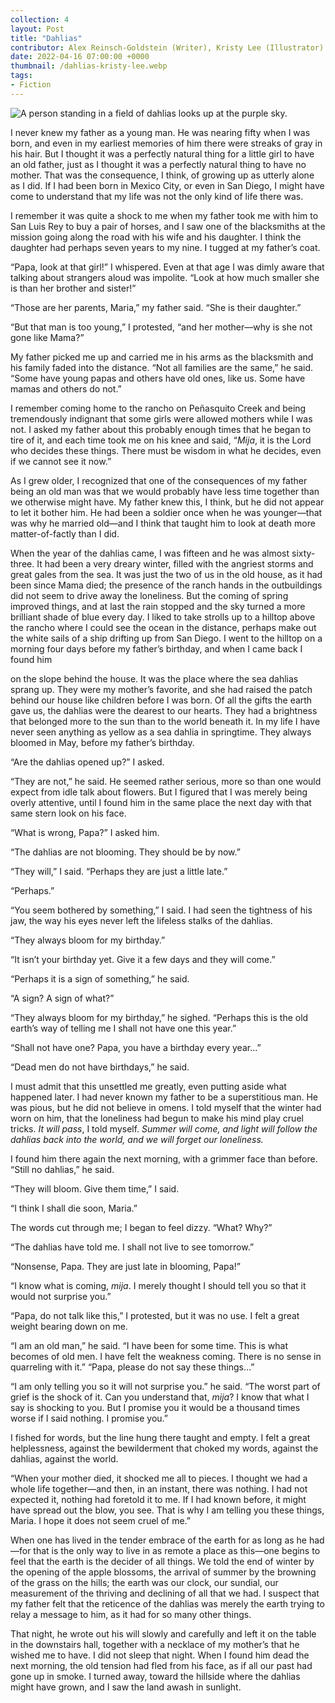 ---
collection: 4
layout: Post
title: "Dahlias"
contributor: Alex Reinsch-Goldstein (Writer), Kristy Lee (Illustrator)
date: 2022-04-16 07:00:00 +0000
thumbnail: /dahlias-kristy-lee.webp
tags: 
- Fiction
---
<div class="center">
    <img src="{{ site.baseurl }}/uploads/4/dahlias-kristy-lee.jpg" 
        alt="A person standing in a field of dahlias looks up at the purple sky."
        class="w650" />
</div>

I never knew my father as a young man. He was nearing fifty when I was born, and even in my earliest memories of him there were streaks of gray in his hair. But I thought it was a perfectly natural thing for a little girl to have an old father, just as I thought it was a perfectly natural thing to have no mother. That was the consequence, I think, of growing up as utterly alone as I did. If I had been born in Mexico City, or even in San Diego, I might have come to understand that my life was not the only kind of life there was. 

I remember it was quite a shock to me when my father took me with him to San Luis Rey to buy a pair of horses, and I saw one of the blacksmiths at the mission going along the road with his wife and his daughter. I think the daughter had perhaps seven years to my nine. I tugged at my father’s coat. 

“Papa, look at that girl!” I whispered. Even at that age I was dimly aware that talking about strangers aloud was impolite. “Look at how much smaller she is than her brother and sister!” 

“Those are her parents, Maria,” my father said. “She is their daughter.” 

“But that man is too young,” I protested, “and her mother—why is she not gone like Mama?” 

My father picked me up and carried me in his arms as the blacksmith and his family faded into the distance. “Not all families are the same,” he said. “Some have young papas and others have old ones, like us. Some have mamas and others do not.” 

I remember coming home to the rancho on Peñasquito Creek and being tremendously indignant that some girls were allowed mothers while I was not. I asked my father about this probably enough times that he began to tire of it, and each time took me on his knee and said, “<em>Mija</em>, it is the Lord who decides these things. There must be wisdom in what he decides, even if we cannot see it now.” 

As I grew older, I recognized that one of the consequences of my father being an old man was that we would probably have less time together than we otherwise might have. My father knew this, I think, but he did not appear to let it bother him. He had been a soldier once when he was younger—that was why he married old—and I think that taught him to look at death more matter-of-factly than I did. 

When the year of the dahlias came, I was fifteen and he was almost sixty-three. It had been a very dreary winter, filled with the angriest storms and great gales from the sea. It was just the two of us in the old house, as it had been since Mama died; the presence of the ranch hands in the outbuildings did not seem to drive away the loneliness. But the coming of spring improved things, and at last the rain stopped and the sky turned a more brilliant shade of blue every day. I liked to take strolls up to a hilltop above the rancho where I could see the ocean in the distance, perhaps make out the white sails of a ship drifting up from San Diego. I went to the hilltop on a morning four days before my father’s birthday, and when I came back I found him

on the slope behind the house. It was the place where the sea dahlias sprang up. They were my mother’s favorite, and she had raised the patch behind our house like children before I was born. Of all the gifts the earth gave us, the dahlias were the dearest to our hearts. They had a brightness that belonged more to the sun than to the world beneath it. In my life I have never seen anything as yellow as a sea dahlia in springtime. They always bloomed in May, before my father’s birthday. 

“Are the dahlias opened up?” I asked. 

“They are not,” he said. He seemed rather serious, more so than one would expect from idle talk about flowers. But I figured that I was merely being overly attentive, until I found him in the same place the next day with that same stern look on his face. 

“What is wrong, Papa?” I asked him. 

“The dahlias are not blooming. They should be by now.” 

“They will,” I said. “Perhaps they are just a little late.” 

“Perhaps.” 

“You seem bothered by something,” I said. I had seen the tightness of his jaw, the way his eyes never left the lifeless stalks of the dahlias. 

“They always bloom for my birthday.” 

“It isn’t your birthday yet. Give it a few days and they will come.” 

“Perhaps it is a sign of something,” he said. 

“A sign? A sign of what?” 

“They always bloom for my birthday,” he sighed. “Perhaps this is the old earth’s way of telling me I shall not have one this year.” 

“Shall not have one? Papa, you have a birthday every year…” 

“Dead men do not have birthdays,” he said. 

I must admit that this unsettled me greatly, even putting aside what happened later. I had never known my father to be a superstitious man. He was pious, but he did not believe in omens. I told myself that the winter had worn on him, that the loneliness had begun to make his mind play cruel tricks. <em>It will pass</em>, I told myself. <em>Summer will come, and light will follow the dahlias back into the world, and we will forget our loneliness. </em>

I found him there again the next morning, with a grimmer face than before. “Still no dahlias,” he said. 

“They will bloom. Give them time,” I said. 

“I think I shall die soon, Maria.” 

The words cut through me; I began to feel dizzy. “What? Why?” 

“The dahlias have told me. I shall not live to see tomorrow.” 

“Nonsense, Papa. They are just late in blooming, Papa!” 

“I know what is coming, <em>mija</em>. I merely thought I should tell you so that it would not surprise you.”

“Papa, do not talk like this,” I protested, but it was no use. I felt a great weight bearing down on me. 

“I am an old man,” he said. “I have been for some time. This is what becomes of old men. I have felt the weakness coming. There is no sense in quarreling with it.” “Papa, please do not say these things…” 

“I am only telling you so it will not surprise you.” he said. “The worst part of grief is the shock of it. Can you understand that, <em>mija</em>? I know that what I say is shocking to you. But I promise you it would be a thousand times worse if I said nothing. I promise you.” 

I fished for words, but the line hung there taught and empty. I felt a great helplessness, against the bewilderment that choked my words, against the dahlias, against the world. 

“When your mother died, it shocked me all to pieces. I thought we had a whole life together—and then, in an instant, there was nothing. I had not expected it, nothing had foretold it to me. If I had known before, it might have spread out the blow, you see. That is why I am telling you these things, Maria. I hope it does not seem cruel of me.” 

When one has lived in the tender embrace of the earth for as long as he had—for that is the only way to live in as remote a place as this—one begins to feel that the earth is the decider of all things. We told the end of winter by the opening of the apple blossoms, the arrival of summer by the browning of the grass on the hills; the earth was our clock, our sundial, our measurement of the thriving and declining of all that we had. I suspect that my father felt that the reticence of the dahlias was merely the earth trying to relay a message to him, as it had for so many other things. 

That night, he wrote out his will slowly and carefully and left it on the table in the downstairs hall, together with a necklace of my mother’s that he wished me to have. I did not sleep that night. When I found him dead the next morning, the old tension had fled from his face, as if all our past had gone up in smoke. I turned away, toward the hillside where the dahlias might have grown, and I saw the land awash in sunlight.
